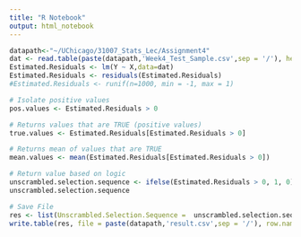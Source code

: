 ```yaml
---
title: "R Notebook"
output: html_notebook
---
```


```r
datapath<-"~/UChicago/31007_Stats_Lec/Assignment4"
dat <- read.table(paste(datapath,'Week4_Test_Sample.csv',sep = '/'), header=TRUE)
Estimated.Residuals <- lm(Y ~ X,data=dat)
Estimated.Residuals <- residuals(Estimated.Residuals)
#Estimated.Residuals <- runif(n=1000, min = -1, max = 1)

# Isolate positive values
pos.values <- Estimated.Residuals > 0

# Returns values that are TRUE (positive values)
true.values <- Estimated.Residuals[Estimated.Residuals > 0]

# Returns mean of values that are TRUE
mean.values <- mean(Estimated.Residuals[Estimated.Residuals > 0])

# Return value based on logic
unscrambled.selection.sequence <- ifelse(Estimated.Residuals > 0, 1, 0)
unscrambled.selection.sequence

# Save File
res <- list(Unscrambled.Selection.Sequence =  unscrambled.selection.sequence)
write.table(res, file = paste(datapath,'result.csv',sep = '/'), row.names = F)
```

